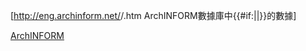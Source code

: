 [http://eng.archinform.net/{{{1}}}/{{{2}}}.htm ArchINFORM數據庫中{{#if:{{{3|}}}|{{{3}}}|{{PAGENAME}}}}的數據] <noinclude>
[[Category:外部资源模板|ArchINFORM]]
</noinclude>